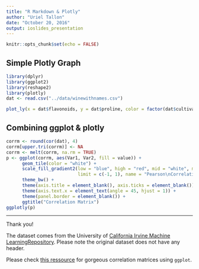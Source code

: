```yaml
---
title: "R Markdown & Plotly"
author: "Uriel Tallon"
date: "October 20, 2016"
output: ioslides_presentation
---
```


```r
knitr::opts_chunk$set(echo = FALSE)
```

## Simple Plotly Graph

```r
library(dplyr)
library(ggplot2)
library(reshape2)
library(plotly)
dat <- read.csv("../data/winewithnames.csv")
```

```r
plot_ly(x = dat$flavonoids, y = dat$proline, color = factor(dat$cultivar), type = "scatter", mode = "markers") %>% layout(title = "Flavonoids vs. Proline (for 3 Different Wine Cultivars)", xaxis = list(title = "Flavonoids"), yaxis = list(title = "Proline"))
```

## Combining ggplot & plotly

```r
corrm <- round(cor(dat), 4)
corrm[upper.tri(corrm)] <- NA
corrm <- melt(corrm, na.rm = TRUE)
p <- ggplot(corrm, aes(Var1, Var2, fill = value)) +
      geom_tile(color = "white") +
      scale_fill_gradient2(low = "blue", high = "red", mid = "white", midpoint = 0,
                           limit = c(-1, 1), name = "Pearson\nCorrelation") +
      theme_bw() +
      theme(axis.title = element_blank(), axis.ticks = element_blank()) +
      theme(axis.text.x = element_text(angle = 45, hjust = 1)) +
      theme(panel.border = element_blank()) +
      ggtitle("Correlation Matrix")
ggplotly(p)
```

***
Thank you!

The dataset comes from the University of [California Irvine Machine LearningRepository](http://archive.ics.uci.edu/ml/datasets/Wine). Please note the original dataset does not have any header.

Please check [this ressource](http://www.sthda.com/english/wiki/ggplot2-quick-correlation-matrix-heatmap-r-software-and-data-visualization) for gorgeous correlation matrices using `ggplot`.
